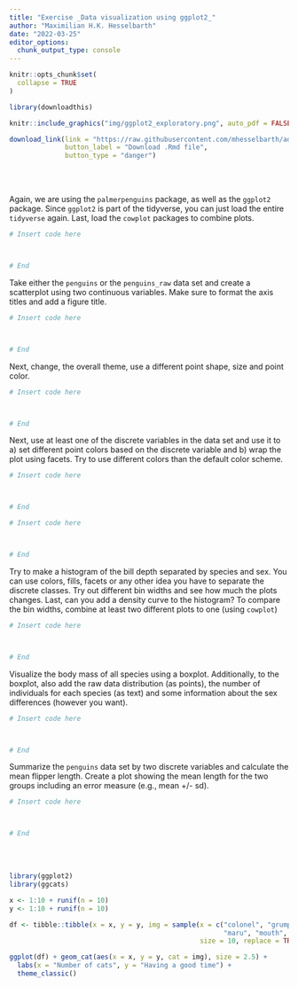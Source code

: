 ```yaml
---
title: "Exercise _Data visualization using ggplot2_"
author: "Maximilian H.K. Hesselbarth"
date: "2022-03-25"
editor_options: 
  chunk_output_type: console
---
```


```r
knitr::opts_chunk$set(
  collapse = TRUE
)

library(downloadthis)
```

```r
knitr::include_graphics("img/ggplot2_exploratory.png", auto_pdf = FALSE)
```

```r
download_link(link = "https://raw.githubusercontent.com/mhesselbarth/advanced-r-workshop/main/Solution_ggplot",
              button_label = "Download .Rmd file", 
              button_type = "danger")
```

<br><br>

Again, we are using the `palmerpenguins` package, as well as the `ggplot2` package. Since `ggplot2` is part of the tidyverse, you can just load the entire `tidyverse` again. Last, load the `cowplot` packages to combine plots.

```r
# Insert code here



# End
```

Take either the `penguins` or the `penguins_raw` data set and create a scatterplot using two continuous variables. Make sure to format the axis titles and add a figure title.

```r
# Insert code here



# End
```

Next, change, the overall theme, use a different point shape, size and point color. 

```r
# Insert code here



# End
```

Next, use at least one of the discrete variables in the data set and use it to a) set different point colors based on the discrete variable and b) wrap the plot using facets. Try to use different colors than the default color scheme.

```r
# Insert code here



# End
```

```r
# Insert code here



# End
```

Try to make a histogram of the bill depth separated by species and sex. You can use colors, fills, facets or any other idea you have to separate the discrete classes. Try out different bin widths and see how much the plots changes. Last, can you add a density curve to the histogram? To compare the bin widths, combine at least two different plots to one (using `cowplot`)

```r
# Insert code here



# End
```

Visualize the body mass of all species using a boxplot. Additionally, to the boxplot, also add the raw data distribution (as points), the number of individuals for each species (as text) and some information about the sex differences (however you want). 

```r
# Insert code here



# End
```

Summarize the `penguins` data set by two discrete variables and calculate the mean flipper length. Create a plot showing the mean length for the two groups including an error measure (e.g., mean +/- sd). 

```r
# Insert code here



# End
```

<br><br>

```r
library(ggplot2)
library(ggcats)

x <- 1:10 + runif(n = 10)
y <- 1:10 + runif(n = 10)

df <- tibble::tibble(x = x, y = y, img = sample(x = c("colonel", "grumpy", "hipster", "lil_bub",
                                                      "maru", "mouth", "pop_close"), 
                                                size = 10, replace = TRUE))

ggplot(df) + geom_cat(aes(x = x, y = y, cat = img), size = 2.5) + 
  labs(x = "Number of cats", y = "Having a good time") + 
  theme_classic()
```
